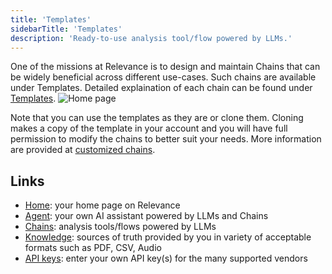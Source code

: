 ```yaml
---
title: 'Templates'
sidebarTitle: 'Templates'
description: 'Ready-to-use analysis tool/flow powered by LLMs.'
---
```


One of the missions at Relevance is to design and maintain Chains that can be widely beneficial
across different use-cases.
Such chains are available under Templates.
Detailed explaination of each chain can be found under [Templates](/templates/templates).
![Home page](/images/templates/templates-page.png)

Note that you can use the templates as they are or clone them. 
Cloning makes a copy of the template in your account and you will have full permission to modify the
chains to better suit your needs. More information are provided at [customized chains](/custom-chains/create-a-chain).


## Links
* [Home](/get-started/key-concepts/home): your home page on Relevance
* [Agent](/get-started/key-concepts/agent): your own AI assistant powered by LLMs and Chains
* [Chains](/get-started/key-concepts/chains): analysis tools/flows powered by LLMs
* [Knowledge](/get-started/key-concepts/knowledge): sources of truth provided by you in variety of acceptable formats such as PDF, CSV, Audio
* [API keys](/get-started/key-concepts/api-keys): enter your own API key(s) for the many supported vendors 